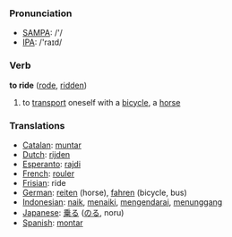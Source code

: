 === Pronunciation ===
*[[w:SAMPA|SAMPA]]: /'/
*[[w:IPA|IPA]]: /'raɪd/

=== Verb ===

'''to ride''' ([[rode]], [[ridden]])

# to [[transport]] oneself with a [[bicycle]], a [[horse]]

=== Translations ===
*[[Catalan]]: [[muntar]]
*[[Dutch]]: [[rijden]]
*[[Esperanto]]: [[rajdi]]
*[[French]]: [[rouler]]
*[[Frisian]]: ride
*[[German]]: [[reiten]] (horse), [[fahren]] (bicycle, bus)
*[[Indonesian]]: [[naik]], [[naik|menaiki]], [[kendara|mengendarai]], [[tunggang|menunggang]]
*[[Japanese]]: [[乗る]] ([[のる]], noru)
*[[Spanish]]: [[montar]]
